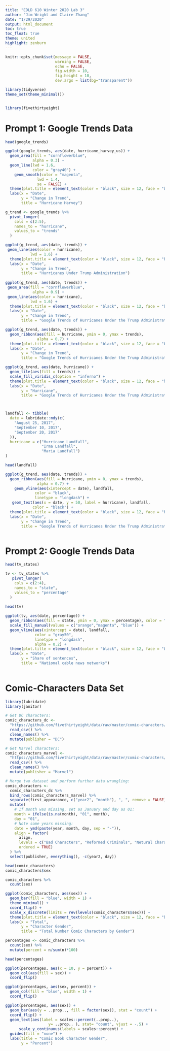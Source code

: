 ```yaml
---
title: "EDLD 610 Winter 2020 Lab 3"
author: "Jim Wright and Claire Zhang"
date: "1/29/2020"
output: html_document
toc: true
toc_float: true 
theme: united 
highlight: zenburn 
---
```


```r
knitr::opts_chunk$set(message = FALSE,
                      warning = FALSE,
                      echo = FALSE,
                      fig.width = 10,
                      fig.height = 10,
                      dev.args = list(bg="transparent"))

library(tidyverse)
theme_set(theme_minimal())


library(fivethirtyeight)
```


# Prompt 1: Google Trends Data
```r
head(google_trends)

ggplot(google_trends, aes(date, hurricane_harvey_us)) +
  geom_area(fill = "cornflowerblue", 
            alpha = 0.3) +
  geom_line(lwd = 1.6, 
            color = "gray40") +
    geom_smooth(color = "magenta",
              lwd = 1.4,
              se = FALSE) +
  theme(plot.title = element_text(color = "black", size = 12, face = "bold", hjust = 0.5)) +
  labs(x = "Date",
       y = "Change in Trend",
       title = "Hurricane Harvey")

g_trend <- google_trends %>% 
  pivot_longer(
    cols = c(2:5),
    names_to = "hurricane",
    values_to = "trends"
  )

ggplot(g_trend, aes(date, trends)) +
 geom_line(aes(color = hurricane), 
           lwd = 1.6) +
  theme(plot.title = element_text(color = "black", size = 12, face = "bold", hjust = 0.5)) +
  labs(x = "Date",
       y = "Change in Trend",
       title = "Hurricanes Under Trump Administration") 
  
ggplot(g_trend, aes(date, trends)) +
 geom_area(fill = "cornflowerblue", 
            alpha = 0.9) +
 geom_line(aes(color = hurricane), 
           lwd = 1.6) +
  theme(plot.title = element_text(color = "black", size = 12, face = "bold", hjust = 0.5)) +
  labs(x = "Date",
       y = "Change in Trend",
       title = "Google Trends of Hurricanes Under the Trump Administration") 

ggplot(g_trend, aes(date, trends)) +
  geom_ribbon(aes(fill = hurricane, ymin = 0, ymax = trends),
              alpha = 0.7) +
  theme(plot.title = element_text(color = "black", size = 12, face = "bold", hjust = 0.5)) +
  labs(x = "Date",
       y = "Change in Trend",
       title = "Google Trends of Hurricanes Under the Trump Administration") 

ggplot(g_trend, aes(date, hurricane)) +
  geom_tile(aes(fill = trends)) +
  scale_fill_viridis_c(option = "inferno") +
  theme(plot.title = element_text(color = "black", size = 12, face = "bold", hjust = 0.5)) +
  labs(x = "Date",
       y = "Hurricane",
       title = "Google Trends of Hurricanes Under the Trump Administration") 



landfall <- tibble(
  date = lubridate::mdy(c(
    "August 25, 2017",
    "September 10, 2017",
    "September 20, 2017"
  )),
  hurricane = c("Hurricane Landfall",
                "Irma Landfall",
                "Maria Landfall")
)

head(landfall)

ggplot(g_trend, aes(date, trends)) +
  geom_ribbon(aes(fill = hurricane, ymin = 0, ymax = trends),
              alpha = 0.7) +
    geom_vline(aes(xintercept = date), landfall,
             color = "black", 
             linetype = "longdash") +
   geom_text(aes(x = date, y = 50, label = hurricane), landfall,
            color = "black") +
  theme(plot.title = element_text(color = "black", size = 12, face = "bold", hjust = 0.5)) +
  labs(x = "Date",
       y = "Change in Trend",
       title = "Google Trends of Hurricanes Under the Trump Administration") 



```


# Prompt 2: Google Trends Data
```r
head(tv_states)

tv <- tv_states %>% 
   pivot_longer(
    cols = c(2:4),
    names_to = "state",
    values_to = "percentage"
  )
  
head(tv)

ggplot(tv, aes(date, percentage)) +
  geom_ribbon(aes(fill = state, ymin = 0, ymax = percentage), color = "white") +
  scale_fill_manual(values = c("orange","magenta", "blue")) +
  geom_vline(aes(xintercept = date), landfall,
             color = "gray50", 
             linetype = "longdash",
             alpha = 0.2) +
  theme(plot.title = element_text(color = "black", size = 12, face = "bold", hjust = 0.5)) +
  labs(x = "Date",
       y = "Share of sentences",
       title = "National cable news networks") 
  

```

# Comic-Characters Data Set
```r
library(lubridate)
library(janitor)

# Get DC characters:
comic_characters_dc <- 
  "https://github.com/fivethirtyeight/data/raw/master/comic-characters/dc-wikia-data.csv" %>% 
  read_csv() %>% 
  clean_names() %>% 
  mutate(publisher = "DC")

# Get Marvel characters:
comic_characters_marvel <- 
  "https://github.com/fivethirtyeight/data/raw/master/comic-characters/marvel-wikia-data.csv" %>% 
  read_csv() %>% 
  clean_names() %>% 
  mutate(publisher = "Marvel")

# Merge two dataset and perform further data wrangling:
comic_characters <-
  comic_characters_dc %>% 
  bind_rows(comic_characters_marvel) %>% 
  separate(first_appearance, c("year2", "month"), ", ", remove = FALSE) %>%
  mutate(
    # If month was missing, set as January and day as 01:
    month = ifelse(is.na(month), "01", month),
    day = "01",
    # Note some years missing:
    date = ymd(paste(year, month, day, sep = "-")),
    align = factor(
      align, 
      levels = c("Bad Characters", "Reformed Criminals", "Netural Characters", "Good Characters"),
      ordered = TRUE)
  ) %>%
  select(publisher, everything(), -c(year2, day))

head(comic_characters)
comic_characters$sex

comic_characters %>% 
  count(sex)

ggplot(comic_characters, aes(sex)) +
  geom_bar(fill = "blue", width = 1) +
  theme_minimal() +
  coord_flip() +
  scale_x_discrete(limits = rev(levels(comic_characters$sex))) +
  theme(plot.title = element_text(color = "black", size = 12, face = "bold", hjust = 0.5)) +
  labs(x = "Total",
       y = "Character Gender",
       title = "Total Number Comic Characters by Gender") 

percentages <- comic_characters %>% 
  count(sex) %>% 
  mutate(percent = n/sum(n)*100)

head(percentages)

ggplot(percentages, aes(x = 10, y = percent)) +
  geom_col(aes(fill = sex)) +
  coord_flip()

ggplot(percentages, aes(sex, percent)) +
  geom_col(fill = "blue", width = 1) +
  coord_flip()

ggplot(percentages, aes(sex)) +
  geom_bar(aes(y = ..prop.., fill = factor(sex)), stat = "count") +
  coord_flip() +
  geom_text(aes(label = scales::percent(..prop..),
                   y= ..prop.. ), stat= "count", vjust = -.5) +
      scale_y_continuous(labels = scales::percent) +
  guides(fill = "none") +
  labs(title = "Comic Book Character Gender",
       y = "Percent")
```
